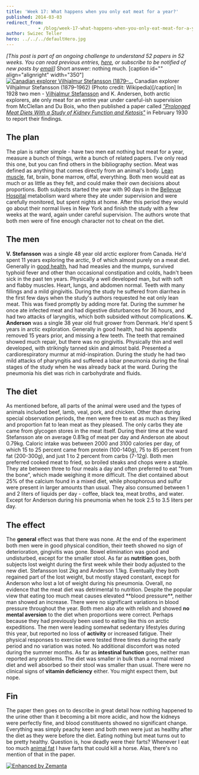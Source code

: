 ```yaml
---
title: 'Week 17: What happens when you only eat meat for a year?'
published: 2014-03-03
redirect_from: 
            - /blog/week-17-what-happens-when-you-only-eat-meat-for-a-year/swizec/6534
author: Swizec Teller
hero: ../../../defaultHero.jpg
---
```

_\[This post is part of an ongoing challenge to understand 52 papers in 52 weeks. You can read previous entries, [here](http://swizec.com/blog/category/52-papers-in-52-weeks), or subscribe to be notified of new posts by [email](http://swiz.ec/52papers-list)]_ Short answer: nothing much. \[caption id="" align="alignright" width="350"][![Canadian explorer Vilhjalmur Stefansson (1879–...](http://upload.wikimedia.org/wikipedia/commons/thumb/0/0d/Vilhjalmur_Stefansson.jpg/350px-Vilhjalmur_Stefansson.jpg "Canadian explorer Vilhjalmur Stefansson (1879–...")](http://commons.wikipedia.org/wiki/File:Vilhjalmur_Stefansson.jpg) Canadian explorer Vilhjalmur Stefansson (1879–1962) (Photo credit: Wikipedia)\[/caption] In 1928 two men - [Vilhjalmur Stefansson](http://en.wikipedia.org/wiki/Vilhjalmur_Stefansson) and K. Andersen, both arctic explorers, ate only meat for an entire year under careful-ish supervision from McClellan and Du Bois, who then published a paper called [_"Prolonged Meat Diets With a Study of Kidney Function and Ketosis"_](http://www.jbc.org/content/87/3/651.full.pdf+html) in February 1930 to report their findings.

## The plan

The plan is rather simple - have two men eat nothing but meat for a year, measure a bunch of things, write a bunch of related papers. I've only read this one, but you can find others in the bibliography section. Meat was defined as anything that comes directly from an animal's body. [Lean muscle](http://en.wikipedia.org/wiki/Muscle "Muscle"), fat, brain, bone marrow, offal, everything. Both men would eat as much or as little as they felt, and could make their own decisions about proportions. Both subjects started the year with 90 days in the [Bellevue Hospital](<http://maps.google.com/maps?ll=40.7393,-73.9753&spn=0.01,0.01&q=40.7393,-73.9753 (Bellevue%20Hospital%20Center)&t=h> "Bellevue Hospital Center") metabolism ward where they ate under supervision and were carefully monitored, but spent nights at home. After this period they would go about their normal lives in New York and finish the study with a few weeks at the ward, again under careful supervision. The authors wrote that both men were of fine enough character not to cheat on the diet.

## The men

**V. Stefansson** was a single 48 year old arctic explorer from Canada. He'd spent 11 years exploring the arctic, 9 of which almost purely on a meat diet. Generally in [good health](http://en.wikipedia.org/wiki/Health "Health"), had had measles and the mumps, survived typhoid fever and other than occasional constipation and colds, hadn't been sick in the past ten years. Physically a well developed man, but with soft and flabby muscles. Heart, lungs, and abdomen normal. Teeth with many fillings and a mild gingivitis. During the study he suffered from diarrhea in the first few days when the study's authors requested he eat only lean meat. This was fixed promptly by adding more fat. During the summer he once ate infected meat and had digestive disturbances for 36 hours, and had two attacks of laryngitis, which both subsided without complications. **K. Anderson** was a single 38 year old fruit grower from Denmark. He'd spent 5 years in arctic exploration. Generally in good health, had his appendix removed 15 years prior, and missing a few teeth. The teeth that remained showed much repair, but there was no gingivitis. Physically thin and well developed, with strikingly tanned skin and almost bald. Presented a cardiorespiratory murmur at mid-inspiration. During the study he had two mild attacks of pharyngitis and suffered a lobar pneumonia during the final stages of the study when he was already back at the ward. During the pneumonia his diet was rich in carbohydrate and fluids.

## The diet

As mentioned before, all parts of the animal were used and the types of animals included beef, lamb, veal, pork, and chicken. Other than during special observation periods, the men were free to eat as much as they liked and proportion fat to lean meat as they pleased. The only carbs they ate came from glycogen stores in the meat itself. During their time at the ward Stefansson ate on average 0.81kg of meat per day and Anderson ate about 0.79kg. Caloric intake was between 2000 and 3100 calories per day, of which 15 to 25 percent came from protein (100-140g), 75 to 85 percent from fat (200-300g), and just 1 to 2 percent from carbs (7-12g). Both men preferred cooked meat to fried, so broiled steaks and chops were a staple. They ate between three to four meals a day and often preferred to eat "from the bone", which made weighing it more difficult. The diet contained about 25% of the calcium found in a mixed diet, while phosphorous and sulfur were present in larger amounts than usual. They also consumed between 1 and 2 liters of liquids per day - coffee, black tea, meat broths, and water. Except for Anderson during his pneumonia when he took 2.5 to 3.5 liters per day.

## The effect

The **general** effect was that there was none. At the end of the experiment both men were in good physical condition, their teeth showed no sign of deterioration, gingivitis was gone. Bowel elimination was good and undisturbed, except for the smaller stool. As far as **nutrition** goes, both subjects lost weight during the first week while their body adjusted to the new diet. Stefansson lost 2kg and Anderson 1.1kg. Eventually they both regained part of the lost weight, but mostly stayed constant, except for Anderson who lost a lot of weight during his pneumonia. Overall, no evidence that the meat diet was detrimental to nutrition. Despite the popular view that eating too much meat causes elevated \*\*blood pressure\*\*, neither man showed an increase. There were no significant variations in blood pressure throughout the year. Both men also ate with relish and showed **no mental aversion** to the diet when proportions were correct. Perhaps because they had previously been used to eating like this on arctic expeditions. The men were leading somewhat sedentary lifestyles during this year, but reported no loss of **activity** or increased fatigue. Their physical responses to exercise were tested three times during the early period and no variation was noted. No additional discomfort was noted during the summer months. As far as **intestinal function** goes, neither man reported any problems. The diet was smaller in bulk than a normal mixed diet and well absorbed so their stool was smaller than usual. There were no clinical signs of **vitamin deficiency** either. You might expect them, but nope.

## Fin

The paper then goes on to describe in great detail how nothing happened to the urine other than it becoming a bit more acidic, and how the kidneys were perfectly fine, and blood constituents showed no significant change. Everything was simply peachy keen and both men were just as healthy after the diet as they were before the diet. Eating nothing but meat turns out to be pretty healthy. Question is, how deadly were their farts? Whenever I eat too much [animal fat](http://en.wikipedia.org/wiki/Animal_fat "Animal fat") I have farts that could kill a horse. Alas, there's no mention of that in the paper.

[![Enhanced by Zemanta](http://img.zemanta.com/zemified_e.png?x-id=c68b6b9c-c5e3-4d45-aa67-d6f892526e70)](http://www.zemanta.com/?px "Enhanced by Zemanta")
